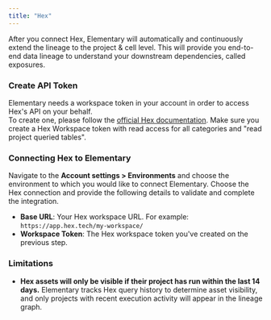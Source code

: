 ```yaml
---
title: "Hex"
---
```


After you connect Hex, Elementary will automatically and continuously extend the lineage to the project & cell level.
This will provide you end-to-end data lineage to understand your downstream dependencies, called exposures.

### Create API Token

Elementary needs a workspace token in your account in order to access Hex's API on your behalf. <br/>
To create one, please follow the [official Hex documentation](https://learn.hex.tech/docs/api/api-overview#workspace-tokens). 
Make sure you create a Hex Workspace token with read access for all categories and "read project queried tables".

### Connecting Hex to Elementary

Navigate to the **Account settings > Environments** and choose the environment to which you would like to connect Elementary.
Choose the Hex connection and provide the following details to validate and complete the integration.

- **Base URL**: Your Hex workspace URL. For example: `https://app.hex.tech/my-workspace/`
- **Workspace Token**: The Hex workspace token you've created on the previous step.


### Limitations

- **Hex assets will only be visible if their project has run within the last 14 days.** Elementary tracks Hex query history to determine asset visibility, and only projects with recent execution activity will appear in the lineage graph.
